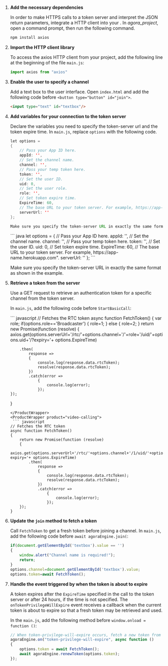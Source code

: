 <PlatformWrapper platform="web">
        


1.  **Add the necessary dependencies**

    In order to make HTTPS calls to a token server and interpret the JSON return parameters, integrate a HTTP client into your <Vpl k="CLIENT" />. In *agora\_project*, open a command prompt, then run the following command.

    ``` bash
    npm install axios
    ```

2.  **Import the HTTP client library**

    To access the axios HTTP client from your project, add the following line at the beginning of the file `main.js`:

    ``` javascript
    import axios from "axios"
    ```

3.  **Enable the user to specify a channel**

    Add a text box to the user interface. Open `index.html` and add the following code before `<button type="button" id="join">`.

    ``` html
    <input type="text" id="textbox"/>
    ```

4.  **Add variables for your connection to the token server**

    Declare the variables you need to specify the token-server url and the token expire time. In `main.js`, replace `options` with the following code.
    <ProductWrapper product="interactive-live-streaming">
    ``` java
    let options =
    {
        // Pass your App ID here.
        appId: '',
        // Set the channel name.
        channel: '',
        // Pass your temp token here.
        token: '',
        // Set the user ID.
        uid: 0,
        // Set the user role.
        role: '',
        // Set token expire time.
        ExpireTime: 60,
        // The base URL to your token server. For example, https://app-name.herokuapp.com".
        serverUrl: ''
    };

    Make sure you specify the token-server URL in exactly the same format as shown in the example.
    ```
    </ProductWrapper>
    <ProductWrapper product="video-calling">
    ``` java
    let options =
    {
        // Pass your App ID here.
        appId: '',
        // Set the channel name.
        channel: '',
        // Pass your temp token here.
        token: '',
        // Set the user ID.
        uid: 0,
        // Set token expire time.
        ExpireTime: 60,
        // The base URL to your token server. For example, https://app-name.herokuapp.com".
        serverUrl: ''
    };
    ```

    Make sure you specify the token-server URL in exactly the same format as shown in the example.
    </ProductWrapper>


5.  **Retrieve a token from the server**

    Use a GET request to retrieve an authentication token for a specific channel from the token server.

    In `main.js`, add the following code before `StartBasicCall`:

    <ProductWrapper product="interactive-live-streaming">
     ``` javascript
    // Fetches the RTC token
    async function FetchToken()
    {
        var role;
        if(options.role=='Broadcaster')
        {
            role=1;
        }
        else
        {
            role=2;
        }
        return new Promise(function (resolve)
        {
            axios.get(options.serverUrl+'/rtc/'+options.channel+'/'+role+'/uid/'+options.uid+'/?expiry='+ options.ExpireTime)

            .then(
                response =>
                {
                    console.log(response.data.rtcToken);
                    resolve(response.data.rtcToken);
                })
                .catch(error =>
                    {
                        console.log(error);
                    });
        });
    }
    ```
    </ProductWrapper>
    <ProductWrapper product="video-calling">
     ``` javascript
    // Fetches the RTC token
    async function FetchToken()
    {
        return new Promise(function (resolve)
        {
            axios.get(options.serverUrl+'/rtc/'+options.channel+'/1/uid/'+options.uid+'/?expiry='+ options.ExpireTime)
            .then(
                response =>
                {
                    console.log(response.data.rtcToken);
                    resolve(response.data.rtcToken);
                })
                .catch(error =>
                    {
                        console.log(error);
                    });
        });
    }
    ```
    </ProductWrapper>


6.  **Update the `join` method to fetch a token**

    Call `FetchToken` to get a fresh token before joining a channel. In `main.js`, add the following code before `await agoraEngine.join(`:

    ``` javascript
    if(document.getElementById('textbox').value == '')
    {
        window.alert("Channel name is required!");
        return;
    }
    options.channel=document.getElementById('textbox').value;
    options.token=await FetchToken();
    ```

7.  **Handle the event triggered by <Vg k="AGORA_BACKEND" /> when the token is about to expire**

    A token expires after the `ExpireTime` specified in the call to the token server or after 24 hours, if the time is not specified. The `onTokenPrivilegeWillExpire` event receives a callback when the current token is about to expire so that a fresh token may be retrieved and used.

    In the `main.js`, add the following method before `window.onload = function ()`:

    ``` javascript
    // When token-privilege-will-expire occurs, fetch a new token from the server and call renewToken to renew the token.
    agoraEngine.on("token-privilege-will-expire", async function ()
    {
        options.token = await FetchToken();
        await agoraEngine.renewToken(options.token);
    });
    ```
</PlatformWrapper>
